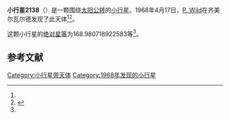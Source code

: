 {{Infobox planet
| bgcolour = #FFFFC0
| name = 2138 Swissair
| symbol = 
| image = 
| caption = 
| discovery = yes
| discovery_ref = 
| discoverer = [[P._Wild|P. Wild]]
| discovery_site = [[齐美尔瓦尔德|齐美尔瓦尔德]] 
| discovered = 1968年4月17日
| designations = yes
| mp_name = 
| named_after = 
| alt_names = 1968 HB/ 1938 OH / 1942 JD / 1946 GA / 1977 KE
| mp_category = [[主带小行星|主带小行星]]
| orbit_ref = <ref name="a">[http://ssd.jpl.nasa.gov/sbdb.cgi?sstr=2138 2138 Swissair] {{Wayback|url=http://ssd.jpl.nasa.gov/sbdb.cgi?sstr=2138 |date=20140922165355 }}，小行星數據庫瀏覽器（JPL Small-Body Database Browser）－[[美国国家航空航天局|美国国家航空航天局]]喷气推进实验室</ref>
| epoch = 2456400.5 (2013年4月18日更新)
| aphelion = {{convert|2.867622556047165|AU|km|3|abbr=on|lk=out}}
| perihelion = {{convert|2.505317376669256|AU|km|3|abbr=on}}
| semimajor = {{convert|2.686469966358211|AU|km|3|abbr=on}}
| eccentricity = 0.067431459
| period = 1608.316107 [[日|日]]<br />4.4[[儒略年|儒略年]]
| avg_speed = 
| inclination = 5.928714576169626
| asc_node = 105.7149463532404
| mean_anomaly = 
| arg_peri = 168.980718922583
| satellites = 
| physical_characteristics = yes
| dimensions = 
| mass = 
| density = 
| surface_grav = 
| escape_velocity = 
| sidereal_day = 
| axial_tilt = 
| pole_ecliptic_lat = 
| pole_ecliptic_lon = 
| albedo = 
| temperatures= 
| temp_name1 = 
| mean_temp_1 = 
| max_temp_1 = 
| temp_name2 = 
| max_temp_2 = 
| spectral_type = 
| abs_magnitude = 168.980718922583
}}

'''小行星2138'''（{{lang-en|2138 Swissair}}）是一颗围绕[[太阳|太阳]][[公转|公转]]的[[小行星|小行星]]。1968年4月17日，[[P._Wild|P. Wild]]在齐美尔瓦尔德发现了此天体<ref name="a" /><ref>{{cite news|title=小行星列表|url=http://cfa-www.harvard.edu/iau/lists/NumberedMPs.txt|accessdate=2013-07-08|newspaper=哈佛大学|archive-date=2008-05-17|archive-url=https://web.archive.org/web/20080517010638/http://cfa-www.harvard.edu/iau/lists/NumberedMPs.txt|dead-url=no}}</ref>。

这颗小行星的[[绝对星等|绝对星等]]为168.980718922583等<ref name="a" />。

==参考文献==
{{reflist}}
{{Minor Planet Number|[[小行星2137|小行星2137]]|[[小行星2139|小行星2139]]}}

{{小天体}}

[[Category:小行星带天体|Category:小行星带天体]]
[[Category:1968年发现的小行星|Category:1968年发现的小行星]]

{{asteroid-stub}}